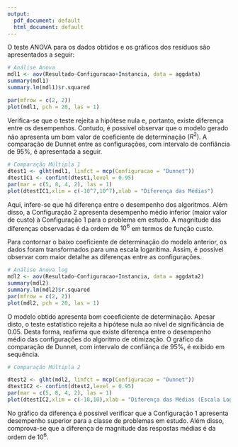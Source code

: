 ```yaml
---
output:
  pdf_document: default
  html_document: default
---
```


O teste ANOVA para os dados obtidos e os gráficos dos resíduos são apresentados a seguir:

```r
# Análise Anova 
mdl1 <- aov(Resultado~Configuracao+Instancia, data = aggdata)
summary(mdl1)
summary.lm(mdl1)$r.squared

par(mfrow = c(2, 2))
plot(mdl1, pch = 20, las = 1)
```

Verifica-se que o teste rejeita a hipótese nula e, portanto, existe diferença entre os desempenhos. Contudo, é possível observar que o modelo gerado não apresenta um bom valor de coeficiente de determinação $(R^2)$. A comparação de Dunnet entre as configurações, com intervalo de confiância de $95\%$, é apresentada a seguir. 

```r
# Comparação Múltipla 1
dtest1 <- glht(mdl1, linfct = mcp(Configuracao = "Dunnet"))
dtestIC1 <- confint(dtest1,level = 0.95)
par(mar = c(5, 8, 4, 2), las = 1)
plot(dtestIC1,xlim = c(-10^7,10^7),xlab = "Diferença das Médias")

```

Aqui, infere-se que há diferença entre o desempenho dos algoritmos. Além disso, a Configuração 2 apresenta desempenho médio inferior (maior valor de custo) à Configuração 1 para o problema em estudo. A magnitude das diferenças observadas é da ordem de $10^6$ em termos de função custo.

Para contornar o baixo coeficiente de determinação do modelo anterior, os dados foram transformados para uma escala logarítima. Assim, é possível observar com maior detalhe as diferenças entre as configurações.

```r
# Análise Anova log
mdl2 <- aov(Resultado~Configuracao+Instancia, data = aggdata2)
summary(mdl2)
summary.lm(mdl2)$r.squared
par(mfrow = c(2, 2))
plot(mdl2, pch = 20, las = 1)
```

O modelo obtido apresenta bom coeeficiente de determinação. Apesar disto, o teste estatístico rejeita a hipótese nula ao nível de significância de $0.05$. Desta forma, reafirma que existe diferença entre o desempenho médio das configurações do algoritmo de otimização. O gráfico da comparação de Dunnet, com intervalo de confiânça de $95\%$, é exibido em sequência.

```r
# Comparação Múltipla 2

dtest2 <- glht(mdl2, linfct = mcp(Configuracao = "Dunnet"))
dtestIC2 <- confint(dtest2,level = 0.95)
par(mar = c(5, 8, 4, 2), las = 1)
plot(dtestIC2,xlim = c(-10,10),xlab = "Diferença das Médias (Escala Logarítmica)")
```

No gráfico da diferença é possível verificar que a Configuração 1 apresenta desempenho superior para a classe de problemas em estudo. Além disso, comprova-se que a diferença de magnitude das respostas médias é da ordem de $10^6$.